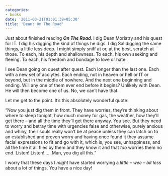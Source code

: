 ```yaml
---
categories:
- books
date: '2011-03-21T01:01:38+05:30'
title: 'Dean: On The Road'
---
```


Just about finished reading ***On The Road***. I dig Dean Moriatry and his quest for IT. I dig his digging the kind of things he digs. I dig Sal digging the same things, a little less deep. I might simply sniff at or, at the best, scratch at those. To each, his depth and shallowness. To each, his own seeking and fleeing. To each, his freedom and bondage to love or hate.

 I see Dean going on quest after quest. Each longer than the last one. Each with a new set of acolytes. Each ending, not in heaven or hell or IT or beyond, but in the middle of nowhere. And the next one beginning and ending. Will any one of them ever end before it begins? Unlikely with Dean. He will then become one of us. No, we can’t have that.

 Let me get to the point. It’s this absolutely wonderful quote:

 “Now you just dig them in front. They have worries, they’re thinking about where to sleep tonight, how much money for gas, the weather, how they’ll get there – and all the time they’ll get there anyway. You see. But they need to worry and betray time with urgencies false and otherwise, purely anxious and whiny, their souls really won’t be at peace unless they can latch on to an established and proven worry and having once found it they assume facial expressions to fit and go with it, which is, you see, unhappiness, and all the time it all flies by them and they know it and that *too* worries them no end. Listen! Listen!……Man, you dig all this.”

 I worry that these days I *might* have started worrying a *little – wee – bit less* about a lot of things. You have a nice day!

<!--
post-362
https://venugvgk.wordpress.com/2011/03/21/dean-on-the-road/
-->
